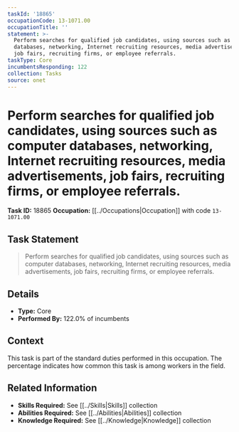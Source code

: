 ```yaml
---
taskId: '18865'
occupationCode: 13-1071.00
occupationTitle: ''
statement: >-
  Perform searches for qualified job candidates, using sources such as computer
  databases, networking, Internet recruiting resources, media advertisements,
  job fairs, recruiting firms, or employee referrals.
taskType: Core
incumbentsResponding: 122
collection: Tasks
source: onet
---
```

# Perform searches for qualified job candidates, using sources such as computer databases, networking, Internet recruiting resources, media advertisements, job fairs, recruiting firms, or employee referrals.

**Task ID:** 18865
**Occupation:** [[../Occupations|Occupation]] with code `13-1071.00`

## Task Statement

> Perform searches for qualified job candidates, using sources such as computer databases, networking, Internet recruiting resources, media advertisements, job fairs, recruiting firms, or employee referrals.

## Details

- **Type:** Core
- **Performed By:** 122.0% of incumbents

## Context

This task is part of the standard duties performed in this occupation. The percentage indicates how common this task is among workers in the field.

## Related Information

- **Skills Required:** See [[../Skills|Skills]] collection
- **Abilities Required:** See [[../Abilities|Abilities]] collection
- **Knowledge Required:** See [[../Knowledge|Knowledge]] collection
